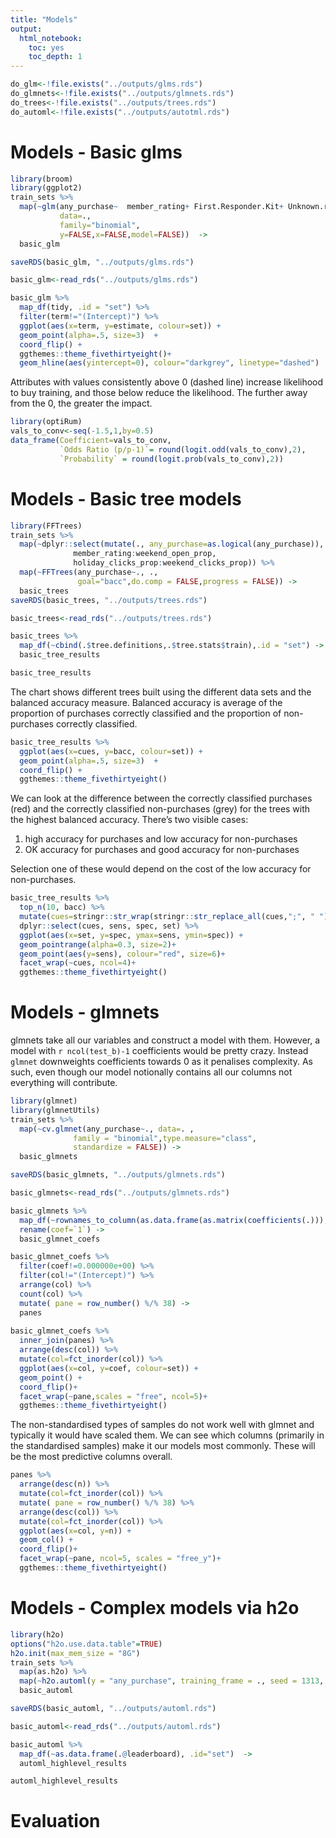 ```yaml
---
title: "Models"
output: 
  html_notebook: 
    toc: yes
    toc_depth: 1
---
```


```r
do_glm<-!file.exists("../outputs/glms.rds")
do_glmnets<-!file.exists("../outputs/glmnets.rds")
do_trees<-!file.exists("../outputs/trees.rds")
do_automl<-!file.exists("../outputs/autotml.rds")
```

# Models - Basic glms
```r
library(broom)
library(ggplot2)
train_sets %>% 
  map(~glm(any_purchase~  member_rating+ First.Responder.Kit+ Unknown.recd+ Monday.Links...our.favorite.SQL...tech.news.from.the.week+ weekday_open_prop + weekday_clicks_prop, 
           data=.,
           family="binomial",
           y=FALSE,x=FALSE,model=FALSE))  ->
  basic_glm

saveRDS(basic_glm, "../outputs/glms.rds")
```

```r
basic_glm<-read_rds("../outputs/glms.rds")
```

```r
basic_glm %>% 
  map_df(tidy, .id = "set") %>% 
  filter(term!="(Intercept)") %>% 
  ggplot(aes(x=term, y=estimate, colour=set)) +
  geom_point(alpha=.5, size=3)  +
  coord_flip() +
  ggthemes::theme_fivethirtyeight()+
  geom_hline(aes(yintercept=0), colour="darkgrey", linetype="dashed")
```

Attributes with values consistently above 0 (dashed line) increase likelihood to buy training, and those below reduce the likelihood. The further away from the 0, the greater the impact. 

```r
library(optiRum)
vals_to_conv<-seq(-1.5,1,by=0.5)
data_frame(Coefficient=vals_to_conv,
           `Odds Ratio (p/p-1)`= round(logit.odd(vals_to_conv),2),
           `Probability` = round(logit.prob(vals_to_conv),2))
```

# Models - Basic tree models
```r
library(FFTrees)
train_sets %>% 
  map(~dplyr::select(mutate(., any_purchase=as.logical(any_purchase)),
              member_rating:weekend_open_prop, 
              holiday_clicks_prop:weekend_clicks_prop)) %>% 
  map(~FFTrees(any_purchase~., .,
               goal="bacc",do.comp = FALSE,progress = FALSE)) ->
  basic_trees
saveRDS(basic_trees, "../outputs/trees.rds")
```

```r
basic_trees<-read_rds("../outputs/trees.rds")
```

```r
basic_trees %>% 
  map_df(~cbind(.$tree.definitions,.$tree.stats$train),.id = "set") ->
  basic_tree_results

basic_tree_results
```



The chart shows different trees built using the different data sets and the balanced accuracy measure. Balanced accuracy is average of the proportion of purchases correctly classified and the proportion of non-purchases correctly classified.
```r
basic_tree_results %>% 
  ggplot(aes(x=cues, y=bacc, colour=set)) +
  geom_point(alpha=.5, size=3)  +
  coord_flip() +
  ggthemes::theme_fivethirtyeight()
```

We can look at the difference between the correctly classified purchases (red) and the correctly classified non-purchases (grey) for the trees with the highest balanced accuracy. There's two visible cases:

1. high accuracy for purchases and low accuracy for non-purchases 
2. OK accuracy for purchases and good accuracy for non-purchases

Selection one of these would depend on the cost of the low accuracy for non-purchases.

```r
basic_tree_results %>% 
  top_n(10, bacc) %>% 
  mutate(cues=stringr::str_wrap(stringr::str_replace_all(cues,";", " "),1)) %>% 
  dplyr::select(cues, sens, spec, set) %>% 
  ggplot(aes(x=set, y=spec, ymax=sens, ymin=spec)) +
  geom_pointrange(alpha=0.3, size=2)+
  geom_point(aes(y=sens), colour="red", size=6)+
  facet_wrap(~cues, ncol=4)+
  ggthemes::theme_fivethirtyeight()
```


# Models - glmnets

glmnets take all our variables and construct a model with them. However, a model with `r ncol(test_b)-1` coefficients would be pretty crazy. Instead `glmnet` downweights coefficients towards 0 as it penalises complexity. As such, even though our model notionally contains all our columns not everything will contribute.


```r
library(glmnet)
library(glmnetUtils)
train_sets %>% 
  map(~cv.glmnet(any_purchase~., data=. ,
              family = "binomial",type.measure="class",
              standardize = FALSE)) ->
  basic_glmnets

saveRDS(basic_glmnets, "../outputs/glmnets.rds")
```

```r
basic_glmnets<-read_rds("../outputs/glmnets.rds")
```

```r
basic_glmnets %>% 
  map_df(~rownames_to_column(as.data.frame(as.matrix(coefficients(.))),"col"),.id = "set" ) %>% 
  rename(coef=`1`) -> 
  basic_glmnet_coefs

basic_glmnet_coefs %>% 
  filter(coef!=0.000000e+00) %>% 
  filter(col!="(Intercept)") %>% 
  arrange(col) %>% 
  count(col) %>% 
  mutate( pane = row_number() %/% 38) ->
  panes
  
basic_glmnet_coefs %>% 
  inner_join(panes) %>% 
  arrange(desc(col)) %>% 
  mutate(col=fct_inorder(col)) %>% 
  ggplot(aes(x=col, y=coef, colour=set)) +
  geom_point() + 
  coord_flip()+
  facet_wrap(~pane,scales = "free", ncol=5)+
  ggthemes::theme_fivethirtyeight()
```

The non-standardised types of samples do not work well with glmnet and typically it would have scaled them. We can see which columns (primarily in the standardised samples) make it our models most commonly. These will be the most predictive columns overall.
```r
panes %>% 
  arrange(desc(n)) %>% 
  mutate(col=fct_inorder(col)) %>% 
  mutate( pane = row_number() %/% 38) %>% 
  arrange(desc(col)) %>% 
  mutate(col=fct_inorder(col)) %>% 
  ggplot(aes(x=col, y=n)) +
  geom_col() + 
  coord_flip()+
  facet_wrap(~pane, ncol=5, scales = "free_y")+
  ggthemes::theme_fivethirtyeight()
```


# Models - Complex models via h2o

```r
library(h2o)
options("h2o.use.data.table"=TRUE)
h2o.init(max_mem_size = "8G")
train_sets %>% 
  map(as.h2o) %>% 
  map(~h2o.automl(y = "any_purchase", training_frame = ., seed = 1313, max_runtime_secs = 60)) ->
  basic_automl

saveRDS(basic_automl, "../outputs/automl.rds")
```

```r
basic_automl<-read_rds("../outputs/automl.rds")
```

```r
basic_automl %>% 
  map_df(~as.data.frame(.@leaderboard), .id="set")  ->
  automl_highlevel_results

automl_highlevel_results
```

# Evaluation